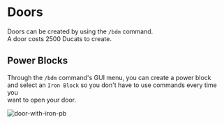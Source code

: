 # Doors

Doors can be created by using the `/bdm` command. <br/>
A door costs 2500 Ducats to create. <br/>

## Power Blocks

Through the `/bdm` command's GUI menu, you can create a power block <br/>
and select an `Iron Block` so you don't have to use commands every time you <br/>
want to open your door. <br/>

![door-with-iron-pb](/door-with-iron-pb.png)
